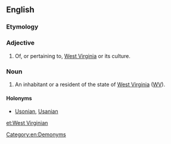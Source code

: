 ==English==

===Etymology===
{{suffix|West Virginia|an}}

===Adjective===
{{en-adj|-}}

# Of, or pertaining to, [[West Virginia]] or its culture.

===Noun===
{{en-noun}}

# An inhabitant or a resident of the state of [[West Virginia]] ([[WV]]).

====Holonyms====
*[[Usonian]], [[Usanian]]

[[Category:en:Demonyms]]

[[et:West Virginian]]